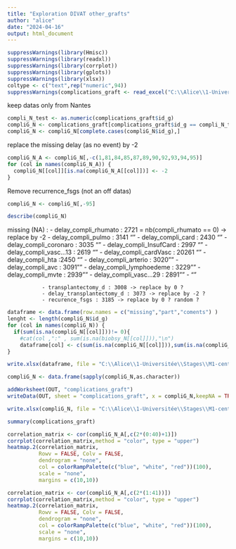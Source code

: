 ---
title: "Exploration DIVAT other_grafts"
author: "alice"
date: "2024-04-16"
output: html_document
---

```{r}
suppressWarnings(library(Hmisc))
suppressWarnings(library(readxl))
suppressWarnings(library(corrplot))
suppressWarnings(library(gplots))
suppressWarnings(library(xlsx))
coltype <- c("text",rep("numeric",94))
suppressWarnings(complications_graft <- read_excel("C:\\Alice\\1-Universitée\\Stages\\M1-centrale\\DATAS\\ALICE_DATAS\\ALL_VARIABLES_KiTGENIE2024.xlsx", sheet = "complications_graft",na = "NA",col_types = coltype))
```

keep datas only from Nantes

```{r}
compli_N_test <- as.numeric(complications_graft$id_g)
compliG_N <- complications_graft[complications_graft$id_g == compli_N_test,]
compliG_N <- compliG_N[complete.cases(compliG_N$id_g),]
```
replace the missing delay (as no event) by -2
```{r}
compliG_N_A <- compliG_N[,-c(1,81,84,85,87,89,90,92,93,94,95)]
for (col in names(compliG_N_A)) {
  compliG_N[[col]][is.na(compliG_N_A[[col]])] <- -2
}
```

Remove recurrence_fsgs (not an off datas) 
```{r}
compliG_N <- compliG_N[,-95]
```


```{r}
describe(compliG_N)
```

missing (NA) : - delay_compli_rhumato : 2721  = nb(compli_rhumato == 0) -> replace by -2
               - delay_compli_pulmo : 3141 ""
               - delay_compli_card : 2430 ""
               - delay_compli_coronaro : 3035 ""
               - delay_compli_InsufCard : 2997 ""
               - delay_compli_vasc...13 : 2619 ""
               - delay_compli_cardVasc : 20261 ""
               - delay_compli_hta :2450 ""
               - delay_compli_arterio : 3020""
               - delay_compli_avc : 3091""
               - delay_compli_lymphoedeme : 3229""
               - delay_compli_mvte : 2939""
               - delay_compli_vasc...29 : 2891""
               - ""

               - transplantectomy_d : 3008 -> replace by 0 ?
               - delay_transplantectomy_d : 3073 -> replace by -2 ?
               - recurence_fsgs : 3185 -> replace by 0 ? random ?

```{r}
dataframe <- data.frame(row.names = c("missing","part","coments") )
lenght <- length(compliG_N$id_g)
for (col in names(compliG_N)) {
  if(sum(is.na(compliG_N[[col]]))!= 0){
    #cat(col ,":" , sum(is.na(biobsy_N[[col]])),"\n")
    dataframe[col] <- c(sum(is.na(compliG_N[[col]])),sum(is.na(compliG_N[[col]]))/lenght,"random")}
}
```  

```{r}
write.xlsx(dataframe, file = "C:\\Alice\\1-Universitée\\Stages\\M1-centrale\\DATAS\\Describe\\explore\\explore_NA.xlsx",sheetName = "complications_graft2", append = TRUE)
```
              
```{r}
compliG_N <- data.frame(sapply(compliG_N,as.character))
```

```{r}
addWorksheet(OUT, "complications_graft")
writeData(OUT, sheet = "complications_graft", x = compliG_N,keepNA = TRUE)
```
    
```{r}
write.xlsx(compliG_N, file = "C:\\Alice\\1-Universitée\\Stages\\M1-centrale\\DATAS\\NewDATA\\ALL_VARIABLES_KITGENIE_CLEAN.xlsx",sheetName = "complications_graft", append = TRUE)
```


```{r}
summary(complications_graft)
```


```{r}
correlation_matrix <- cor(compliG_N_A[,c(2*(0:40)+1)])
corrplot(correlation_matrix,method = "color", type = "upper")
heatmap.2(correlation_matrix,
          Rowv = FALSE, Colv = FALSE,
          dendrogram = "none",
          col = colorRampPalette(c("blue", "white", "red"))(100),
          scale = "none",
          margins = c(10,10))

correlation_matrix <- cor(compliG_N_A[,c(2*(1:41))])
corrplot(correlation_matrix,method = "color", type = "upper")
heatmap.2(correlation_matrix,
          Rowv = FALSE, Colv = FALSE,
          dendrogram = "none",
          col = colorRampPalette(c("blue", "white", "red"))(100),
          scale = "none",
          margins = c(10,10))
```

